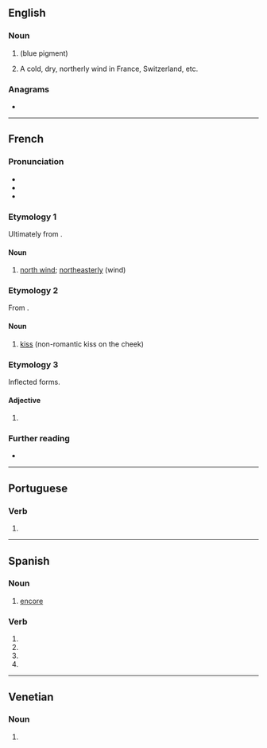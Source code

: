 {{also|Bise|bisé|bìse|bìsè|bísè}}
==English==

===Noun===
{{en-noun|~}}

# {{alternative form of|bice|nodot=yes|lang=en}} (blue pigment)
# A cold, dry, northerly wind in France, Switzerland, etc.

{{Webster 1913}}

===Anagrams===
* {{anagrams|en|ISEB|Ibes|Seib}}

----

==French==

===Pronunciation===
* {{fr-IPA}}
* {{audio|Fr-bise.ogg|Audio (France)|lang=fr}}
* {{homophones|lang=fr|bisent|bises}}

===Etymology 1===
Ultimately from {{etyl|gem|fr}}.

====Noun====
{{fr-noun|f}}

# [[north wind]]; [[northeasterly]] (wind)

===Etymology 2===
From {{m|fr|biser}}.

====Noun====
{{fr-noun|f}}

# [[kiss]] (non-romantic kiss on the cheek)

===Etymology 3===
Inflected forms.

====Adjective====
{{fr-adj-form}}

# {{feminine singular of|bis|lang=fr}}

===Further reading===
* {{R:TLFi}}

----

==Portuguese==

===Verb===
{{pt-verb-form}}
# {{pt-verb-form-of|bisar}}
{{rfc-auto}}

----

==Spanish==

===Noun===
{{es-noun|m}}

# [[encore]]

===Verb===
{{head|es|verb form}}

# {{es-verb form of|ending=ar|mood=imperative|pers=2|formal=yes|number=singular|bisar}}
# {{es-verb form of|ending=ar|mood=subjunctive|tense=present|pers=1|number=singular|bisar}}
# {{es-verb form of|ending=ar|mood=subjunctive|tense=present|pers=2|formal=yes|number=singular|bisar}}
# {{es-verb form of|ending=ar|mood=subjunctive|tense=present|pers=3|number=singular|bisar}}

----

==Venetian==

===Noun===
{{head|vec|noun plural form}}

# {{plural of|bisa|lang=vec}}